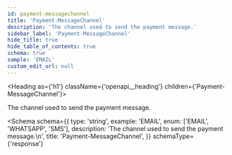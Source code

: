 ```yaml
---
id: payment-messagechannel
title: 'Payment-MessageChannel'
description: 'The channel used to send the payment message.'
sidebar_label: 'Payment-MessageChannel'
hide_title: true
hide_table_of_contents: true
schema: true
sample: 'EMAIL'
custom_edit_url: null
---
```



<Heading as={'h1'} className={'openapi__heading'} children={'Payment-MessageChannel'}></Heading>

The channel used to send the payment message.

<Schema
  schema={{
    type: 'string',
    example: 'EMAIL',
    enum: ['EMAIL', 'WHATSAPP', 'SMS'],
    description: 'The channel used to send the payment message.\n',
    title: 'Payment-MessageChannel',
  }}
  schemaType={'response'}
></Schema>
